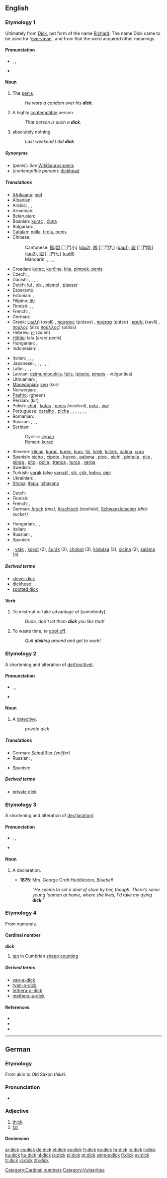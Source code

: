 {{also|Dick}}
==English==

===Etymology 1===
Ultimately from [[Dick]], pet form of the name [[Richard]]. The name Dick came to be used for '[[everyman]]', and from that the word acquired other meanings.

====Pronunciation====
* {{enPR|dĭk}}, {{IPA|/dɪk/}}, {{SAMPA|/dIk/}}
* {{audio|en-us-dick.ogg|Audio (US)}}
*: {{rhymes|ɪk}}

====Noun====
{{en-noun|s|-}}

# {{context|British|US|coarse|slang}} The [[penis]].
#: ''He wore a condom over his '''dick'''.''
# {{context|British|US|offensive|coarse|slang}} A highly [[contemptible]] person.
#: ''That person is such a '''dick'''.''
# {{context|US|Canadian English|uncountable|slang}} absolutely nothing.
#: ''Last weekend I did '''dick'''.''

=====Synonyms=====
* (''penis''): ''See'' [[WikiSaurus:penis]]
* (''contemptible person''): [[dickhead]]

=====Translations=====
{{trans-top|penis}}
<!--Note: put SLANG terms in this table, preferably coarse slang rather than taboo slang-->
* [[Afrikaans]]: [[piel]]
* Albanian: {{t-|sq|kar|xs=Albanian}}
* Arabic: {{t+|ar|زب|m|tr=zubb}}, {{t-|ar|زبر|m|tr=zubr}}, {{t|ar|أير|m|tr='ayr}}
* Armenian: {{t-|hy|կլիր|tr=klir}}
* Belarusian: {{t-|be|хуй|m|tr=xuj|xs=Belarusian}}
* Bosnian: [[kurac]] {{m}}, [[ćuna]] {{f}}
* Bulgarian: {{t-|bg|кур|m|tr=kur}}, {{t+|bg|хуй|m|tr=huj}}
* [[Catalan]]: [[polla]], [[titola]], [[penis]]
* Chinese:
*: Cantonese: [[屌]]/[[𨳒]] [⿵門小] ([[diu2]]), [[𨳊]] [⿵門九] ([[gau1]]), [[𨶙]] [⿵門能] ([[lan2]]), [[𨳍]] [⿵門七] ([[cat6]])
*: Mandarin: {{t|cmn|雞巴|sc=Hani}}, {{t|cmn|鸡巴|tr=jība|sc=Hani}}, {{t-|cmn|屌|tr=diǎo|sc=Hani}}, {{qualifier|euphemism}} {{t-|cmn|鳥|sc=Hani}}, {{t-|cmn|鸟|tr=diǎo|sc=Hani}}
* Croatian: [[kurac]], [[kurčina]], [[kita]], [[pimpek]], [[penis]]
* Czech: {{t+|cs|čurák|m}}, {{t-|cs|šulin|m}}
* Danish: {{t+|da|pik}}, {{t-|da|gren|c}}, {{t-|da|dolk|c}}, {{t-|da|diller|c}}, {{t|da|Kødfløjte|c}}
* Dutch: [[lul]] {{m}}, [[pik]] {{m}}, [[piemel]] {{m}}, [[plasser]] {{m}}
* Esperanto: {{t+|eo|kaco|xs=Esperanto}}
* Estonian: {{t+|et|munn}}, {{t+|et|türa}}
* Filipino: [[titi]]
* Finnish: {{t+|fi|kalu}}, {{t+|fi|mulkku}}, {{t+|fi|kyrpä}}
* French: {{t+|fr|bitte}}, {{t+|fr|bite|f}}
* German: {{t+|de|Schwanz|m}}
* Greek: [[ψωλή]] (psolí) {{f}}, [[πούτσος]] (pútsos) {{m}}, [[πούτσα]] (pútsα) {{f}}, [[καυλί]] (kavlí) {{n}}, [[πούλος]] (also [[πούλλος]]) (púlos) {{m}}
* Hebrew: [[זין]] (zaien)
* [[Hittite]]: lalu {{n}} (''erect penis'')
* Hungarian: {{t+|hu|fasz}}, {{t+|hu|pöcs}}
* Indonesian: {{t|id|Kontol|xs=Indonesian}}, {{t-|id|titit|xs=Indonesian}}
{{trans-mid}}
* Italian: {{t-|it|pisello|m}}, {{t+|it|cazzo|m}}, {{t+|it|uccello|m}}, {{t+|it|minchia|f}}
* Japanese: {{t+|ja|ちんこ|tr=chinko}}, {{t-|ja|ちんぽ|tr=chinpo}}, {{t-|ja|ちんちん|tr=chinchin}}, {{qualifier|of children}} {{t|ja|おちんちん|tr=o-chinchin}}, {{t|ja|ぽこちん|tr=pokochin}}, {{t|ja|まら|tr=mara}}, {{t|ja|ちんぽこ|tr=chinpoko}}
* Latin: {{t-|la|penis|m}}, {{t-|la|phallus|m}}, {{t-|la|verpa|f}}, {{t-|la|mentula|f}}
* Latvian: [[dzimumloceklis]], [[falls]], ([[pipele]], [[pimpis]] - vulgarities)
* Lithuanian: {{t-|lt|bybis|m|alt=bỹbis|xs=Lithuanian}}, {{t-|lt|bybys|m|alt=bybỹs|xs=Lithuanian}}
* [[Macedonian]]: [[кур]] (kur) {{m}}
* Norwegian: {{t+|no|kuk}}, {{t+|no|pikk|m}}
* [[Pashto]]: {{fa-Arab|[[غيڼ]]}} (gheen)
* Persian: {{fa-Arab|[[کیر]]}} (kir)
* Polish: [[chuj]] {{m}}, [[kutas]] {{m}}, [[penis]] {{m}} ''(medical)'', [[pyta]] {{f}}, [[wał]] {{m}}
* Portuguese: [[caralho]] {{m}}, [[picha]] {{f}},  {{t|pt|pica|f}},  {{t|pt|jeba|f}},  {{t|pt|verga|f}},  {{t|pt|pau|m}},  {{t|pt|pinto|m}},  {{t|pt|cacete|m}},  {{t|pt|vara|f}}
* Romanian: {{t+|ro|pulă|f}}
* Russian: {{t+|ru|хуй|m|tr=xuj}}, {{t+|ru|хер|m|tr=xer}}, {{qualifier|mild}} {{t+|ru|член|m|tr=člen}}, {{qualifier|of children}} {{t|ru|писюн|m|tr=pisjún}}
* Serbian:
*: Cyrillic: [[курац]] {{m}}
*: Roman: [[kurac]] {{m}}
* Slovene: [[klinac]], [[kurac]], [[kurec]], [[kurc]], [[tič]], [[lulek]], [[lulček]], [[batina]], [[cura]]
* Spanish: {{italbrac|all of these words are vulgar usage}} [[bicho]] {{m}} {{italbrac|Puerto Rico}}, [[cipote]] {{m}} {{italbrac|Spain}}, [[huevo]] {{m}} {{italbrac|Venezuela}}, [[paloma]] {{f}} {{italbrac|Venezuela}}, [[pico]] {{f}} {{italbrac|Chile}}, [[pichi]] {{m}} {{italbrac|Bolivia}}, [[pichula]] {{f}} {{italbrac|Peru}}, [[pija]] {{f}} {{italbrac|Argentina}}, [[pinga]] {{f}} {{italbrac|Costa Rica|Cuba|Dominican Republic|Guatemala|Panama|Peru|Spain's Canary Islands|Venezuela}}, [[pito]] {{m}} {{italbrac|Mexico}}, [[polla]] {{f}} {{italbrac|Spain standard usage}}, [[tranca]] {{f}} {{italbrac|Spain}}, [[turca]] {{f}} {{italbrac|Nicaragua}}, [[verga]] {{f}} {{italbrac|now especially El Salvador|Paraguay}} <!--[[pene]] {{m}} (that's a rather formal usage, not vulgar), I don't know where are these words used, meaning 'dick':  [[carajo]] {{m}}, [[picha]] {{f}}, [[pipe]] {{m}}, [[pirula]] {{f}}, [[pirulo]] {{m}}, [[poste]] {{m}}- -->
* Swedish: {{t+|sv|kuk|m}}
* Turkish: [[yarak]] (also [[yarrak]]), [[sik]], [[çük]], [[kobra]], [[pipi]]
* Ukrainian: {{t+|uk|хуй|m|tr=xuj|xs=Ukrainian}}, {{qualifier|of children}} {{t|uk|пісюн|m|tr=pisjún|xs=Ukrainian}} <!-- [[піпа]] ?-->
* [[Xhosa]]: [[itepu]], [[ixhayana]]
{{trans-bottom}}

{{trans-top|highly contemptible person}}
<!--Note: put SLANG terms in this table-->
* Dutch: {{t+|nl|lul|m}}
* Finnish: {{t+|fi|mulkku}}
* French: {{t+|fr|connard|m}},  {{t+|fr|pédé|m}}
* German: [[Arsch]] {{m}} ''(ass)'', [[Arschloch]] {{m}} ''(asshole)'', [[Schwanzlutscher]] ''(dick sucker)''
{{trans-mid}}
* Hungarian: {{t+|hu|fasz}}, {{t+|hu|pöcs}}, {{t-|hu|faszfej}}
* Italian: {{t+|it|coglione}}
* Russian: {{t+|ru|хуй|m|tr=xuj}}, {{t+|ru|хер|m|tr=xer}}
* Spanish: {{t+|es|pendejo|m}}
{{trans-bottom}}

{{checktrans-top}}
* {{ttbc|Slovak}}: [[vták]] , [[kokot]] (2), [[čurák]] (2), [[chobot]] (3), [[klobása]] (3), [[cicina]] (2), [[saláma]] (3)
{{trans-bottom}}

=====Derived terms=====
* [[clever dick]]
* [[dickhead]]
* [[spotted dick]]

====Verb====
{{en-verb}}

# {{slang}} To mistreat or take advantage of [somebody].
#: ''Dude, don't let them '''dick''' you like that!''
# {{slang}} To waste time, to [[goof off]].
#: ''Quit '''dick'''ing around and get to work!''

===Etymology 2===
A shortening and alteration of [[detective|de(t)ec(tive)]].

====Pronunciation====
* {{enPR|dĭk}}, {{IPA|/dɪk/}}, {{SAMPA|/dIk/}}
* {{audio|en-us-dick.ogg|Audio (US)}}
*: {{rhymes|ɪk}}

====Noun====
{{en-noun|s}}

# {{context|dated|US|slang}} A [[detective]].
#: ''private dick''

=====Translations=====
{{trans-top|detective}}
* German: [[Schnüffler]] {{m}} ''(sniffer)''
* Russian: {{t+|ru|ищейка|m|f|tr=iščéjka}},  {{t+|ru|детектив|m|tr=detektív}}
{{trans-mid}}
* Spanish: {{t-|es|sabueso|m}}
{{trans-bottom}}

=====Derived terms=====
* [[private dick]]

===Etymology 3===
A shortening and alteration of [[declaration|dec(laration)]].

====Pronunciation====
* {{enPR|dĭk}}, {{IPA|/dɪk/}}, {{SAMPA|/dIk/}}
* {{audio|en-us-dick.ogg|Audio (US)}}
*: {{rhymes|ɪk}}

====Noun====
{{en-noun|s}}

# {{obsolete}} A declaration.
#* '''1875''': Mrs. George Croft Huddleston, ''Bluebell''
#*: ''"He seems to set a deal of store by her, though. There's some young 'ooman at home, where she lives, I'd take my dying '''dick'''."''

===Etymology 4===
{{wikipedia|Yan Tan Tethera}}
From {{etyl|cel|en}} numerals.

====Cardinal number====
'''dick'''

# {{context|West Cumbrian|Borrowdale}} {{dialect}} [[ten]] in Cumbrian [[sheep]] [[counting]]

=====Derived terms=====
* [[yan-a-dick]]
* [[tyan-a-dick]]
* [[tethera-a-dick]]
* [[methera-a-dick]]

====References====
* {{cite book
| last = Wirght
| first = Peter
| title = Cumbrian Chat
| origyear = 1995
| publisher = Dalesman Publishing Company
| id = ISBN 185-568-092-0
| pages = 7
}}
* {{cite book
| last = Deakin
| first = Michael A.B.
| editor = Leigh-Lancaster, David
| title = The Name of the Number
| origyear = 2007
| url = http://books.google.co.uk/books?id=sSGPsbUdzuMC&printsec=frontcover&dq=The+Name+of+the+Number&client=firefox-a&sig=rltANTWrl82R7Ho4mEv0PivE698
| accessdate = 2008-05-17
| publisher = Australian Council for Educational Research
| id = ISBN 0864317573
| pages = 75
}}
* {{cite book
| last = Varvogli
| first = Aliki
| title = Annie Proulx's The Shipping News: A Reader's Guide
| origyear = 2002
| url = http://books.google.co.uk/books?id=YwW7f0jB9swC&printsec=frontcover&dq=subject:%22Proulx,+Annie%22&client=firefox-a&sig=1V4j_clhRbrJm7XnesnFDk8NU0Q
| accessdate = 2008-05-17
| publisher = Continuum International Publishing Group
| id = ISBN 0826452337
| pages = 24-25
}}

[[Category:Cardinal numbers]]
[[Category:Vulgarities]]

----

==German==

===Etymology===
From {{etyl|goh|de}} {{term|dicchi|lang=goh}} akin to Old Saxon ''thikki''.

===Pronunciation===
* {{IPA|/dɪk/|lang=de}}

===Adjective===
{{de-adj|dicker|dicksten}}

# [[thick]]
# [[fat]]

====Declension====
{{de-decl-adj|dick|dicker|dickst}}

[[ar:dick]]
[[cs:dick]]
[[de:dick]]
[[el:dick]]
[[es:dick]]
[[fr:dick]]
[[ko:dick]]
[[hr:dick]]
[[io:dick]]
[[it:dick]]
[[ku:dick]]
[[hu:dick]]
[[nl:dick]]
[[ja:dick]]
[[pl:dick]]
[[pt:dick]]
[[simple:dick]]
[[fi:dick]]
[[sv:dick]]
[[tr:dick]]
[[vi:dick]]
[[zh:dick]]